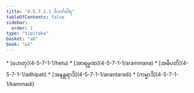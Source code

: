 ```yaml
---
title: "4.5.7.1.1 ဝိဘင်္ဂဝါရ"
tableOfContents: false
sidebar:
  order: 1
type: "tipitaka"
basket: "ab"
book: "p2"
---
```



<DynamicBreadcrumb />



<TableOfContents book="p2" section="4.5.7.1.1">
* [ဟေတု](4-5-7-1-1/hetu)
* [အာရမ္မဏ](4-5-7-1-1/arammana)
* [အဓိပတိ](4-5-7-1-1/adhipati)
* [အနန္တရာဒိ](4-5-7-1-1/anantaradi)
* [ကမ္မာဒိ](4-5-7-1-1/kammadi)
</TableOfContents>